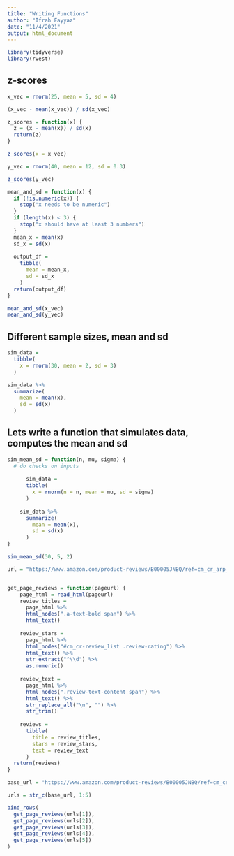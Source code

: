 ```yaml
---
title: "Writing Functions"
author: "Ifrah Fayyaz"
date: "11/4/2021"
output: html_document
---
```


```r
library(tidyverse)
library(rvest)
```

## z-scores

```r
x_vec = rnorm(25, mean = 5, sd = 4)

(x_vec - mean(x_vec)) / sd(x_vec)

z_scores = function(x) {
  z = (x - mean(x)) / sd(x)
  return(z)
}

z_scores(x = x_vec)

y_vec = rnorm(40, mean = 12, sd = 0.3)

z_scores(y_vec)
```



```r

mean_and_sd = function(x) {
  if (!is.numeric(x)) {
    stop("x needs to be numeric")
  }
  if (length(x) < 3) {
    stop("x should have at least 3 numbers")
  }
  mean_x = mean(x)
  sd_x = sd(x)
  
  output_df = 
    tibble(
      mean = mean_x,
      sd = sd_x
    )
  return(output_df)
}

mean_and_sd(x_vec)
mean_and_sd(y_vec)

```

## Different sample sizes, mean and sd

```r
sim_data =
  tibble(
    x = rnorm(30, mean = 2, sd = 3)
  )

sim_data %>%
  summarize(
    mean = mean(x),
    sd = sd(x)
  )

```

## Lets write a function that simulates data, computes the mean and sd

```r
sim_mean_sd = function(n, mu, sigma) {
  # do checks on inputs
  
      sim_data =
      tibble(
        x = rnorm(n = n, mean = mu, sd = sigma)
      )
    
    sim_data %>%
      summarize(
        mean = mean(x),
        sd = sd(x)
      )
}

sim_mean_sd(30, 5, 2)

```



```r
url = "https://www.amazon.com/product-reviews/B00005JNBQ/ref=cm_cr_arp_d_viewopt_rvwer?ie=UTF8&reviewerType=avp_only_reviews&sortBy=recent&pageNumber=1"


get_page_reviews = function(pageurl) {
    page_html = read_html(pageurl)
    review_titles = 
      page_html %>%
      html_nodes(".a-text-bold span") %>%
      html_text()
    
    review_stars = 
      page_html %>%
      html_nodes("#cm_cr-review_list .review-rating") %>%
      html_text() %>%
      str_extract("^\\d") %>%
      as.numeric()
    
    review_text = 
      page_html %>%
      html_nodes(".review-text-content span") %>%
      html_text() %>% 
      str_replace_all("\n", "") %>% 
      str_trim()
    
    reviews = 
      tibble(
        title = review_titles,
        stars = review_stars,
        text = review_text
      )
  return(reviews)
}

base_url = "https://www.amazon.com/product-reviews/B00005JNBQ/ref=cm_cr_arp_d_viewopt_rvwer?ie=UTF8&reviewerType=avp_only_reviews&sortBy=recent&pageNumber="

urls = str_c(base_url, 1:5)

bind_rows(
  get_page_reviews(urls[1]),
  get_page_reviews(urls[2]),
  get_page_reviews(urls[3]),
  get_page_reviews(urls[4]),
  get_page_reviews(urls[5])
)
```

```r

```

```r

```

```r

```

```r

```

```r

```

```r

```

```r

```

```r

```
